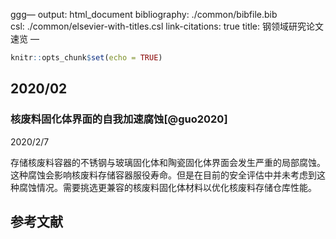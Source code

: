 ggg---
output: html_document
bibliography: ./common/bibfile.bib  
csl: ./common/elsevier-with-titles.csl
link-citations: true
title: 钢领域研究论文速览
---

```r
knitr::opts_chunk$set(echo = TRUE)
```

## 2020/02

### 核废料固化体界面的自我加速腐蚀[@guo2020]

2020/2/7

存储核废料容器的不锈钢与玻璃固化体和陶瓷固化体界面会发生严重的局部腐蚀。这种腐蚀会影响核废料存储容器服役寿命。但是在目前的安全评估中并未考虑到这种腐蚀情况。需要挑选更兼容的核废料固化体材料以优化核废料存储仓库性能。

## 参考文献
